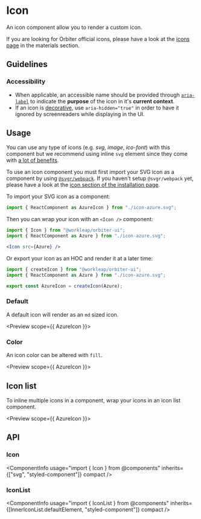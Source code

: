 
<Meta
    title="Components/Icon"
    id="icon"
/>

# Icon

<Tagline>An icon component allow you to render a custom icon.</Tagline>

<ComponentInfo
    usage="import { Icon, IconList } from @components"
    githubPath="/packages/components/src/icons/src"
/>

If you are looking for Orbiter official icons, please have a look at the [icons page](?path=/docs/icon-gallery#gallery) in the materials section.

## Guidelines

### Accessibility

- When applicable, an accessible name should be provided through [`aria-label`](https://developer.mozilla.org/en-US/docs/Web/Accessibility/ARIA/Attributes/aria-label) to indicate the **purpose** of the icon in it's **current context**.
- If an icon is [decorative](https://www.w3.org/WAI/tutorials/images/decorative/), use `aria-hidden="true"` in order to have it ignored by screenreaders while displaying in the UI.

## Usage

You can use any type of icons (e.g. _svg_, _image_, _ico-font_) with this component but we recommend using inline `svg` element since they come with [a lot of benefits](https://www.jotform.com/blog/why-you-should-embed-svg-inline-98570).

To use an icon component you must first import your SVG icon as a component by using [`@svgr/webpack`](https://react-svgr.com/docs/getting-started/). If you haven't setup `@svgr/webpack` yet, please have a look at the [icon section of the installation page](?path=/docs/getting-started-installation--page#icons).

To import your SVG icon as a component:

```jsx
import { ReactComponent as AzureIcon } from "./icon-azure.svg";
```

Then you can wrap your icon with an `<Icon />` component:

```jsx
import { Icon } from "@workleap/orbiter-ui";
import { ReactComponent as Azure } from "./icon-azure.svg";

<Icon src={Azure} />
```

Or export your icon as an HOC and render it at a later time:

```jsx
import { createIcon } from "@workleap/orbiter-ui";
import { ReactComponent as Azure } from "./icon-azure.svg";

export const AzureIcon = createIcon(Azure);
```

<IndexFileUsage />

### Default

A default icon will render as an `md` sized icon.

<Preview scope={{ AzureIcon }}>
    <Story name="default">
        <CheckeredBackground>
            <Icon src={AzureIcon} />
        </CheckeredBackground>
    </Story>
</Preview>

### Color

An icon color can be altered with `fill`.

<Preview scope={{ AzureIcon }}>
    <Story name="color">
        <CheckeredBackground>
            <Inline alignY="end" gap={80}>
                <Icon src={AzureIcon} fill="sapphire-200" />
                <Icon src={AzureIcon} fill="sapphire-600" />
                <Icon src={AzureIcon} fill="sapphire-900" />
            </Inline>
        </CheckeredBackground>
    </Story>
</Preview>

## Icon list

To inline multiple icons in a component, wrap your icons in an icon list component.

<Preview scope={{ AzureIcon }}>
    <Story name="icon list">
        <IconList>
            <Icon src={AzureIcon} />
            <Icon src={FilterMajorIcon} />
        </IconList>
    </Story>
</Preview>

## API

### Icon

<ComponentInfo
    usage="import { Icon } from @components"
    inherits={["svg", "styled-component"]}
    compact
/>

<ArgsTable of={InnerIcon} sort="alpha" />

### IconList

<ComponentInfo
    usage="import { IconList } from @components"
    inherits={[InnerIconList.defaultElement, "styled-component"]}
    compact
/>

<ArgsTable of={InnerIconList} sort="alpha" />
